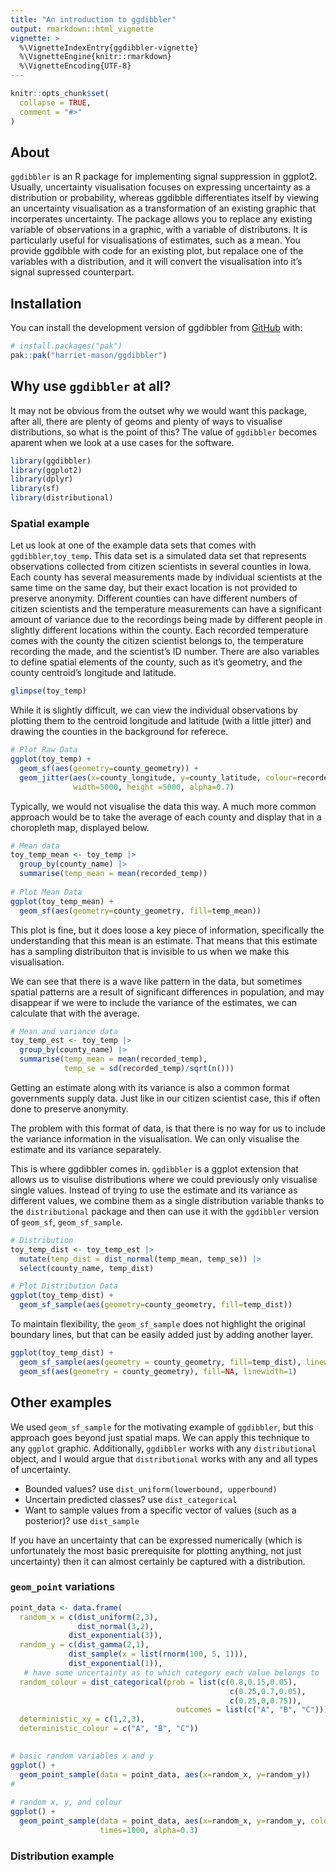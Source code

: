 ```yaml
---
title: "An introduction to ggdibbler"
output: rmarkdown::html_vignette
vignette: >
  %\VignetteIndexEntry{ggdibbler-vignette}
  %\VignetteEngine{knitr::rmarkdown}
  %\VignetteEncoding{UTF-8}
---
```


```r
knitr::opts_chunk$set(
  collapse = TRUE,
  comment = "#>"
)
```

## About
`ggdibbler` is an R package for implementing signal suppression in ggplot2. Usually, uncertainty visualisation focuses on expressing uncertainty as a distribution or probability, whereas ggdibble differentiates itself by viewing an uncertainty visualisation as a transformation of an existing graphic that incorperates uncertainty. The package allows you to replace any existing variable of observations in a graphic, with a variable of distributons. It is particularly useful for visualisations of estimates, such as a mean. You provide ggdibble with code for an existing plot, but repalace one of the variables with a distribution, and it will convert the visualisation into it's signal supressed counterpart.

## Installation

You can install the development version of ggdibbler from [GitHub](https://github.com/) with:

``` r
# install.packages("pak")
pak::pak("harriet-mason/ggdibbler")
```



## Why use `ggdibbler` at all?

It may not be obvious from the outset why we would want this package, after all, there are plenty of geoms and plenty of ways to visualise distributions, so what is the point of this? The value of `ggdibbler` becomes aparent when we look at a use cases for the software.

```r
library(ggdibbler)
library(ggplot2)
library(dplyr)
library(sf)
library(distributional)
```

### Spatial example

Let us look at one of the example data sets that comes with `ggdibbler`,`toy_temp`.  This data set is a simulated data set that represents observations collected from citizen scientists in several counties in Iowa. Each county has several measurements made by individual scientists at the same time on the same day, but their exact location is not provided to preserve anonymity. Different counties can have different numbers of citizen scientists and the temperature measurements can have a significant amount of variance due to the recordings being made by different people in slightly different locations within the county. Each recorded temperature comes with the county the citizen scientist belongs to, the temperature recording the made, and the scientist's ID number. There are also variables to define spatial elements of the county, such as it's geometry, and the county centroid's longitude and latitude.

```r
glimpse(toy_temp)
```


While it is slightly difficult, we can view the individual observations by plotting them to the centroid longitude and latitude (with a little jitter) and drawing the counties in the background for referece.

```r
# Plot Raw Data
ggplot(toy_temp) +
  geom_sf(aes(geometry=county_geometry)) +
  geom_jitter(aes(x=county_longitude, y=county_latitude, colour=recorded_temp), 
              width=5000, height =5000, alpha=0.7)

```

Typically, we would not visualise the data this way. A much more common approach would be to take the average of each county and display that in a choropleth map, displayed below.


```r
# Mean data
toy_temp_mean <- toy_temp |> 
  group_by(county_name) |>
  summarise(temp_mean = mean(recorded_temp)) 
  
# Plot Mean Data
ggplot(toy_temp_mean) +
  geom_sf(aes(geometry=county_geometry, fill=temp_mean))
```

This plot is fine, but it does loose a key piece of information, specifically the understanding that this mean is an estimate. That means that this estimate has a sampling distribuiton that is invisible to us when we make this visualisation. 


We can see that there is a wave like pattern in the data, but sometimes spatial patterns are a result of significant differences in population, and may disappear if we were to include the variance of the estimates, we can calculate that with the average.

```r
# Mean and variance data
toy_temp_est <- toy_temp |> 
  group_by(county_name) |>
  summarise(temp_mean = mean(recorded_temp),
            temp_se = sd(recorded_temp)/sqrt(n())) 
```


Getting an estimate along with its variance is also a common format governments supply data. Just like in our citizen scientist case, this if often done to preserve anonymity. 


The problem with this format of data, is that there is no way for us to include the variance information in the visualisation. We can only visualise the estimate and its variance separately. 


This is where ggdibbler comes in. `ggdibbler` is a ggplot extension that allows us to visulise distributions where we could previously only visualise single values. Instead of trying to use the estimate and its variance as different values, we combine them as a single distribution variable thanks to the `distributional` package and then can use it with the `ggdibbler` version of `geom_sf`, `geom_sf_sample`.

```r
# Distribution
toy_temp_dist <- toy_temp_est |> 
  mutate(temp_dist = dist_normal(temp_mean, temp_se)) |>
  select(county_name, temp_dist) 

# Plot Distribution Data
ggplot(toy_temp_dist) +
  geom_sf_sample(aes(geometry=county_geometry, fill=temp_dist)) 
```

To maintain flexibility, the `geom_sf_sample` does not highlight the original boundary lines, but that can be easily added just by adding another layer.

```r
ggplot(toy_temp_dist) + 
  geom_sf_sample(aes(geometry = county_geometry, fill=temp_dist), linewidth=0.1) + 
  geom_sf(aes(geometry = county_geometry), fill=NA, linewidth=1) 
```
## Other examples
We used `geom_sf_sample` for the motivating example of `ggdibbler`, but this approach goes beyond just spatial maps. We can apply this technique to any `ggplot` graphic. Additionally, `ggdibbler` works with any `distributional` object, and I would argue that `distributional` works with any and all types of uncertainty.

- Bounded values? use `dist_uniform(lowerbound, upperbound)`
- Uncertain predicted classes? use `dist_categorical`
- Want to sample values from a specific vector of values (such as a posterior)? use `dist_sample`

If you have an uncertainty that can be expressed numerically (which is unfortunately the most basic prerequisite for plotting anything, not just uncertainty) then it can almost certainly be captured with a distribution.


### `geom_point` variations


```r
point_data <- data.frame(
  random_x = c(dist_uniform(2,3),
               dist_normal(3,2), 
             dist_exponential(3)),
  random_y = c(dist_gamma(2,1),
             dist_sample(x = list(rnorm(100, 5, 1))),
             dist_exponential(1)),
   # have some uncertainty as to which category each value belongs to
  random_colour = dist_categorical(prob = list(c(0.8,0.15,0.05),
                                                 c(0.25,0.7,0.05),
                                                 c(0.25,0,0.75)), 
                                     outcomes = list(c("A", "B", "C"))),
  deterministic_xy = c(1,2,3),
  deterministic_colour = c("A", "B", "C"))
 

# basic random variables x and y
ggplot() + 
  geom_point_sample(data = point_data, aes(x=random_x, y=random_y))
#
  
# random x, y, and colour
ggplot() + 
  geom_point_sample(data = point_data, aes(x=random_x, y=random_y, colour = random_colour), 
                    times=1000, alpha=0.3)
```


### Distribution example
